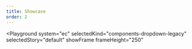 ```yaml
---
title: Showcase
order: 2
---
```



<Playground
  system="ec"
  selectedKind="components-dropdown-legacy"
  selectedStory="default"
  showFrame
  frameHeight="250"
>
  <DropdownExample />
</Playground>
